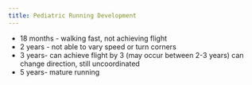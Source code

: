 ```yaml
---
title: Pediatric Running Development
---
```


- 18 months - walking fast, not achieving flight
- 2 years - not able to vary speed or turn corners
- 3 years- can achieve flight by 3 (may occur between 2-3 years) can change direction, still uncoordinated
- 5 years- mature running
